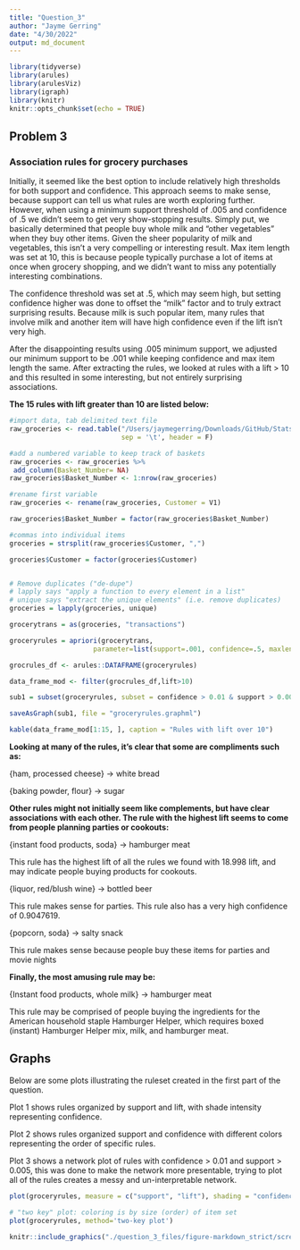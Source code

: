 ```yaml
---
title: "Question_3"
author: "Jayme Gerring"
date: "4/30/2022"
output: md_document
---
```


```r
library(tidyverse)
library(arules) 
library(arulesViz)
library(igraph)
library(knitr)
knitr::opts_chunk$set(echo = TRUE)
```

## Problem 3 
### Association rules for grocery purchases

  Initially, it seemed like the best option to include relatively high thresholds for both support and confidence. This approach seems to make sense, because support can tell us what rules are worth exploring further. However, when using a minimum support threshold of .005 and confidence of .5 we didn't seem to get very show-stopping results. Simply put, we basically determined that people buy whole milk and "other vegetables" when they buy other items. Given the sheer popularity of milk and vegetables, this isn't a very compelling or interesting result. Max item length was set at 10, this is because people typically purchase a lot of items at once when grocery shopping, and we didn't want to miss any potentially interesting combinations. 

  The confidence threshold was set at .5, which may seem high, but setting confidence higher was done to offset the "milk" factor and to truly extract surprising results. Because milk is such popular item, many rules that involve milk and another item will have high confidence even if the lift isn't very high. 

  After the disappointing results using .005 minimum support, we adjusted our minimum support to be .001 while keeping confidence and max item length the same. After extracting the rules, we looked at rules with a lift > 10 and this resulted in some interesting, but not entirely surprising associations. 

**The 15 rules with lift greater than 10 are listed below:**


```r

#import data, tab delimited text file
raw_groceries <- read.table("/Users/jaymegerring/Downloads/GitHub/Stats-Learning/exercise_4/groceries.txt", 
                            sep = '\t', header = F)

#add a numbered variable to keep track of baskets
raw_groceries <- raw_groceries %>%
 add_column(Basket_Number= NA) 
raw_groceries$Basket_Number <- 1:nrow(raw_groceries) 

#rename first variable
raw_groceries <- rename(raw_groceries, Customer = V1)

raw_groceries$Basket_Number = factor(raw_groceries$Basket_Number)

#commas into individual items
groceries = strsplit(raw_groceries$Customer, ",")

groceries$Customer = factor(groceries$Customer)


# Remove duplicates ("de-dupe")
# lapply says "apply a function to every element in a list"
# unique says "extract the unique elements" (i.e. remove duplicates)
groceries = lapply(groceries, unique)

grocerytrans = as(groceries, "transactions")

groceryrules = apriori(grocerytrans, 
                     parameter=list(support=.001, confidence=.5, maxlen=10))

grocrules_df <- arules::DATAFRAME(groceryrules)

data_frame_mod <- filter(grocrules_df,lift>10)

sub1 = subset(groceryrules, subset = confidence > 0.01 & support > 0.005)

saveAsGraph(sub1, file = "groceryrules.graphml")
```

```r
kable(data_frame_mod[1:15, ], caption = "Rules with lift over 10")
```

  **Looking at many of the rules, it's clear that some are compliments such as:**
  
  {ham, processed cheese} -> white bread 
  
  {baking powder, flour} -> sugar
  
  **Other rules might not initially seem like complements, but have clear associations with each other. The rule with the highest lift seems to come from people planning parties or cookouts:**
  
  {instant food products, soda} -> hamburger meat 
  
This rule has the highest lift of all the rules we found with 18.998 lift, and may indicate people     buying products for cookouts.
  
  {liquor, red/blush wine} -> bottled beer
  
  This rule makes sense for parties. This rule also has a very high confidence of 0.9047619.
  
  {popcorn, soda} -> salty snack 
  
  This rule makes sense because people buy these items for parties and movie nights
  
  **Finally, the most amusing rule may be:**
  
  {Instant food products, whole milk} -> hamburger meat 
  
  This rule may be comprised of people buying the ingredients for the American household staple Hamburger   Helper, which requires boxed (instant) Hamburger Helper mix, milk, and hamburger meat. 
  
## Graphs

Below are some plots illustrating the ruleset created in the first part of the question.

Plot 1 shows rules organized by support and lift, with shade intensity representing confidence.

Plot 2 shows rules organized support and confidence with different colors representing the order of specific rules.

Plot 3 shows a network plot of rules with confidence > 0.01 and support > 0.005, this was done to make the network more presentable, trying to plot all of the rules creates a messy and un-interpretable network. 
  
```r

plot(groceryrules, measure = c("support", "lift"), shading = "confidence")

# "two key" plot: coloring is by size (order) of item set
plot(groceryrules, method='two-key plot')

knitr::include_graphics("./question_3_files/figure-markdown_strict/screenshot_210619.png")


```


  
  

